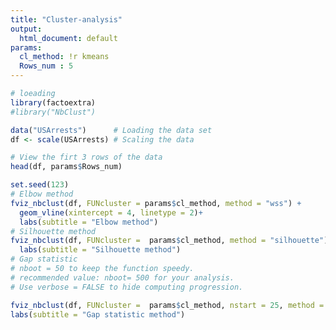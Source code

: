 ```yaml
---
title: "Cluster-analysis"
output:
  html_document: default
params:
  cl_method: !r kmeans
  Rows_num : 5
---
```


```r
# loeading 
library(factoextra)
#library("NbClust")
```


```r
data("USArrests")      # Loading the data set
df <- scale(USArrests) # Scaling the data

# View the firt 3 rows of the data
head(df, params$Rows_num)
```


```r
set.seed(123)
# Elbow method
fviz_nbclust(df, FUNcluster = params$cl_method, method = "wss") +
  geom_vline(xintercept = 4, linetype = 2)+
  labs(subtitle = "Elbow method")
# Silhouette method
fviz_nbclust(df, FUNcluster =  params$cl_method, method = "silhouette")+
  labs(subtitle = "Silhouette method")
# Gap statistic
# nboot = 50 to keep the function speedy.
# recommended value: nboot= 500 for your analysis.
# Use verbose = FALSE to hide computing progression.

fviz_nbclust(df, FUNcluster =  params$cl_method, nstart = 25, method = "gap_stat", nboot = 200)+
labs(subtitle = "Gap statistic method")
```


<!-- ```{r, include=FALSE} -->
<!-- nb <- NbClust(df, distance = "euclidean", min.nc = 2, -->
<!--               max.nc = 10, method = "kmeans") -->
<!-- ``` -->

<!-- ```{r} -->
<!-- nb$Best.nc -->
<!-- ``` -->

<!-- ```{r} -->
<!-- set.seed(123) -->

<!-- library(tidyverse) -->
<!-- # function to compute total within-cluster sum of square  -->
<!-- wss <- function(k) { -->
<!--   kmeans(df, k, nstart = 10 )$tot.withinss -->
<!-- } -->

<!-- # Compute and plot wss for k = 1 to k = 15 -->
<!-- k.values <- 1:15 -->

<!-- # extract wss for 2-15 clusters -->
<!-- wss_values <- map_dbl(k.values, wss) -->

<!-- plot(k.values, wss_values, -->
<!--        type="b", pch = 19, frame = FALSE,  -->
<!--        xlab="Number of clusters K", -->
<!--        ylab="Total within-clusters sum of squares") -->
<!-- ``` -->

